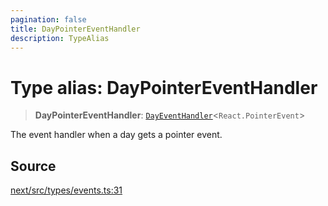 ```yaml
---
pagination: false
title: DayPointerEventHandler
description: TypeAlias
---
```


# Type alias: DayPointerEventHandler

> **DayPointerEventHandler**: [`DayEventHandler`](/api/next/type-aliases/DayEventHandler.mdx)\<`React.PointerEvent`\>

The event handler when a day gets a pointer event.

## Source

[next/src/types/events.ts:31](https://github.com/gpbl/react-day-picker/blob/575f9be39/next/src/types/events.ts#L31)
